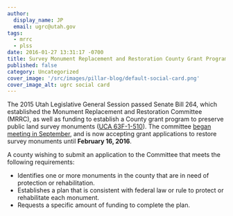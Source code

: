 ```yaml
---
author:
  display_name: JP
  email: ugrc@utah.gov
tags:
  - mrrc
  - plss
date: 2016-01-27 13:31:17 -0700
title: Survey Monument Replacement and Restoration County Grant Program
published: false
category: Uncategorized
cover_image: '/src/images/pillar-blog/default-social-card.png'
cover_image_alt: ugrc social card
---
```



The 2015 Utah Legislative General Session passed Senate Bill 264, which established the Monument Replacement and Restoration Committee (MRRC), as well as funding to establish a County grant program to preserve public land survey monuments ([UCA 63F-1-510](https://le.utah.gov/xcode/Title63F/Chapter1/63F-1-S510.html)). The committee [began meeting in September](/blog/2015-10-30-big-happenings-with-public-land-survey-system-gis), and is now accepting grant applications to restore survey monuments until <strong>February 16, 2016</strong>.

A county wishing to submit an application to the Committee that meets the following requirements:

- Identifies one or more monuments in the county that are in need of protection or rehabilitation.
- Establishes a plan that is consistent with federal law or rule to protect or rehabilitate each monument.
- Requests a specific amount of funding to complete the plan.

<Contacts subject={frontmatter.title} contactKey="surveyor" />

